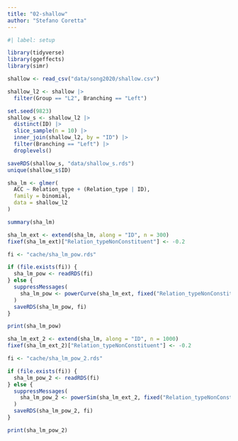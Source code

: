 ```yaml
---
title: "02-shallow"
author: "Stefano Coretta"
---
```


```r
#| label: setup

library(tidyverse)
library(ggeffects)
library(simr)
```

```r
shallow <- read_csv("data/song2020/shallow.csv")

shallow_l2 <- shallow |> 
  filter(Group == "L2", Branching == "Left")

set.seed(9823)
shallow_s <- shallow_l2 |> 
  distinct(ID) |> 
  slice_sample(n = 10) |> 
  inner_join(shallow_l2, by = "ID") |> 
  filter(Branching == "Left") |> 
  droplevels()

saveRDS(shallow_s, "data/shallow_s.rds")
unique(shallow_s$ID)
```

```r
sha_lm <- glmer(
  ACC ~ Relation_type + (Relation_type | ID),
  family = binomial,
  data = shallow_l2
)

summary(sha_lm)
```

```r
sha_lm_ext <- extend(sha_lm, along = "ID", n = 300)
fixef(sha_lm_ext)["Relation_typeNonConstituent"] <- -0.2

fi <- "cache/sha_lm_pow.rds"

if (file.exists(fi)) {
  sha_lm_pow <- readRDS(fi)
} else {
  suppressMessages(
    sha_lm_pow <- powerCurve(sha_lm_ext, fixed("Relation_typeNonConstituent"), along = "ID")
  )
  saveRDS(sha_lm_pow, fi)
}
```

```r
print(sha_lm_pow)
```

```r
sha_lm_ext_2 <- extend(sha_lm, along = "ID", n = 1000)
fixef(sha_lm_ext_2)["Relation_typeNonConstituent"] <- -0.2

fi <- "cache/sha_lm_pow_2.rds"

if (file.exists(fi)) {
  sha_lm_pow_2 <- readRDS(fi)
} else {
  suppressMessages(
    sha_lm_pow_2 <- powerSim(sha_lm_ext_2, fixed("Relation_typeNonConstituent"))
  )
  saveRDS(sha_lm_pow_2, fi)
}
```

```r
print(sha_lm_pow_2)
```

